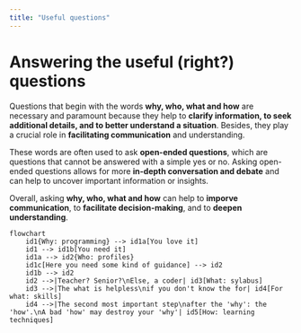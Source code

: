 ```yaml
---
title: "Useful questions"
---
```


# Answering the useful (right?) questions
Questions that begin with the words **why, who, what and how** are necessary and paramount because they help to **clarify information, to seek additional details, and to better understand a situation**. Besides, they play a crucial role in **facilitating communication** and understanding.

These words are often used to ask **open-ended questions**, which are questions that cannot be answered with a simple yes or no. Asking open-ended questions allows for more **in-depth conversation and debate** and can help to uncover important information or insights.

:::{.callout-important appearance="simple"}
Overall, asking **why, who, what and how** can help to **imporve communication**, to **facilitate decision-making**, and to **deepen understanding**.
:::

```mermaid
flowchart
    id1{Why: programming} --> id1a[You love it]
    id1 --> id1b[You need it]
    id1a --> id2{Who: profiles}
    id1c[Here you need some kind of guidance] --> id2
    id1b --> id2
    id2 -->|Teacher? Senior?\nElse, a coder| id3[What: sylabus]
    id3 -->|The what is helpless\nif you don't know the for| id4[For what: skills]
    id4 -->|The second most important step\nafter the 'why': the 'how'.\nA bad 'how' may destroy your 'why'| id5[How: learning techniques]
```